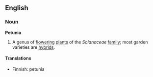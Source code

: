 ==English==
===Noun===
'''Petunia'''
{{wikipedia}}
# A genus of [[flower]]ing [[plant]]s of the ''Solanaceae'' [[family]]; most garden varieties are [[hybrid]]s.

====Translations====
*Finnish: petunia